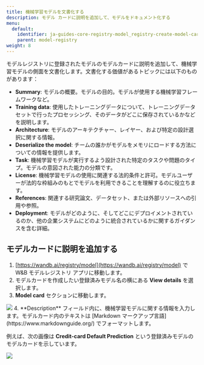 ```yaml
---
title: 機械学習モデルを文書化する
description: モデル カードに説明を追加して、モデルをドキュメント化する
menu:
  default:
    identifier: ja-guides-core-registry-model_registry-create-model-cards
    parent: model-registry
weight: 8
---
```


モデルレジストリに登録されたモデルのモデルカードに説明を追加して、機械学習モデルの側面を文書化します。文書化する価値があるトピックには以下のものがあります：

* **Summary**: モデルの概要。モデルの目的。モデルが使用する機械学習フレームワークなど。
* **Training data**: 使用したトレーニングデータについて、トレーニングデータセットで行ったプロセッシング、そのデータがどこに保存されているかなどを説明します。
* **Architecture**: モデルのアーキテクチャー、レイヤー、および特定の設計選択に関する情報。
* **Deserialize the model**: チームの誰かがモデルをメモリにロードする方法についての情報を提供します。
* **Task**: 機械学習モデルが実行するよう設計された特定のタスクや問題のタイプ。モデルの意図された能力の分類です。
* **License**: 機械学習モデルの使用に関連する法的条件と許可。モデルユーザーが法的な枠組みのもとでモデルを利用できることを理解するのに役立ちます。
* **References**: 関連する研究論文、データセット、または外部リソースへの引用や参照。
* **Deployment**: モデルがどのように、そしてどこにデプロイメントされているのか、他の企業システムにどのように統合されているかに関するガイダンスを含む詳細。

## モデルカードに説明を追加する

1. [https://wandb.ai/registry/model](https://wandb.ai/registry/model) で W&B モデルレジストリ アプリに移動します。
2. モデルカードを作成したい登録済みモデル名の横にある **View details** を選択します。
3. **Model card** セクションに移動します。
<Frame>
    <img src="/images/models/model_card_example.png"  />
</Frame>
4. **Description** フィールド内に、機械学習モデルに関する情報を入力します。モデルカード内のテキストは [Markdown マークアップ言語](https://www.markdownguide.org/) でフォーマットします。

例えば、次の画像は **Credit-card Default Prediction** という登録済みモデルのモデルカードを示しています。
<Frame>
    <img src="/images/models/model_card_credit_example.png"  />
</Frame>